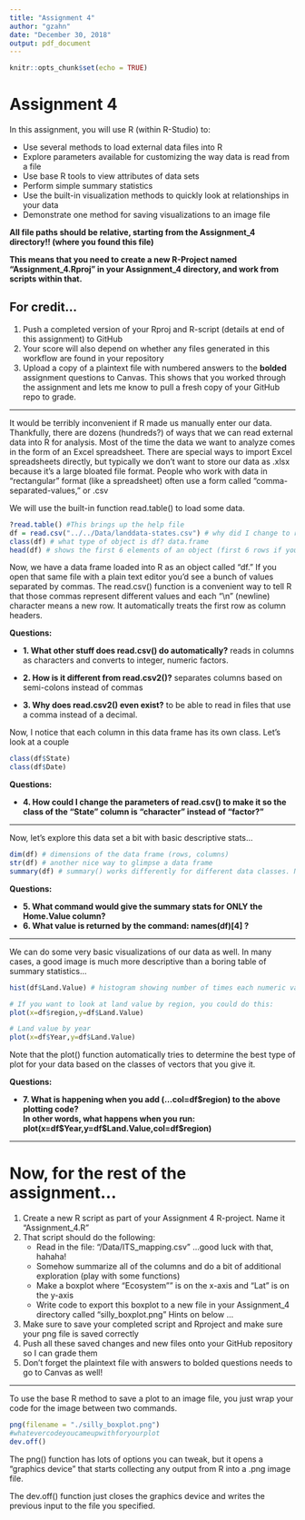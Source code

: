 ```yaml
---
title: "Assignment 4"
author: "gzahn"
date: "December 30, 2018"
output: pdf_document
---
```


```r
knitr::opts_chunk$set(echo = TRUE)
```

# **Assignment 4**

In this assignment, you will use R (within R-Studio) to:

+ Use several methods to load external data files into R
+ Explore parameters available for customizing the way data is read from a file
+ Use base R tools to view attributes of data sets
+ Perform simple summary statistics
+ Use the built-in visualization methods to quickly look at relationships in your data
+ Demonstrate one method for saving visualizations to an image file

**All file paths should be relative, starting from the Assignment_4 directory!! (where you found this file)**

**This means that you need to create a new R-Project named "Assignment_4.Rproj" in your Assignment_4 directory, and work from scripts within that.**


## **For credit...**

1.  Push a completed version of your Rproj and R-script (details at end of this assignment) to GitHub
2.  Your score will also depend on whether any files generated in this workflow are found in your repository
3.  Upload a copy of a plaintext file with numbered answers to the **bolded** assignment questions to Canvas. This shows that you worked through the assignment and lets me know to pull a fresh copy of your GitHub repo to grade.


____________


It would be terribly inconvenient if R made us manually enter our data. Thankfully, there are dozens (hundreds?)
of ways that we can read external data into R for analysis.  Most of the time the data we want to analyze comes
in the form of an Excel spreadsheet.  There are special ways to import Excel spreadsheets directly, but typically
we don't want to store our data as .xlsx because it's a large bloated file format. People who work with data in
"rectangular" format (like a spreadsheet) often use a form called "comma-separated-values," or .csv


We will use the built-in function read.table() to load some data.

```r
?read.table() #This brings up the help file
df = read.csv("../../Data/landdata-states.csv") # why did I change to read.csv ???
class(df) # what type of object is df? data.frame
head(df) # shows the first 6 elements of an object (first 6 rows if you give it a data frame) 1:6
```


Now, we have a data frame loaded into R as an object called "df."
If you open that same file with a plain text editor you'd see a bunch of values separated by commas.
The read.csv() function is a convenient way to tell R that those commas represent different values and each "\\n" (newline) character means a new row. It automatically treats the first row as column headers.  

**Questions:**

  + **1. What other stuff does read.csv() do automatically?**
  reads in columns as characters and converts to integer, numeric factors. 
  + **2. How is it different from read.csv2()?**
  separates columns based on semi-colons instead of commas
  
  + **3. Why does read.csv2() even exist?**
  to be able to read in files that use a comma instead of a decimal. 


Now, I notice that each column in this data frame has its own class. Let's look at a couple
```r
class(df$State)
class(df$Date)
```

**Questions:**

  + **4. How could I change the parameters of read.csv() to make it so the class of the "State" column is "character" instead of "factor?"**

____________


Now, let's explore this data set a bit with basic descriptive stats...

```r
dim(df) # dimensions of the data frame (rows, columns)
str(df) # another nice way to glimpse a data frame
summary(df) # summary() works differently for different data classes. Note how it summarizes factors vs numerics
```

**Questions:**

  + **5. What command would give the summary stats for ONLY the Home.Value column?**
  + **6. What value is returned by the command: names(df)[4]  ?**
  
____________


We can do some very basic visualizations of our data as well. In many cases, a good image is much more descriptive than a boring table of summary statistics...

```r
hist(df$Land.Value) # histogram showing number of times each numeric value was seen in the vector "Land.Value"

# If you want to look at land value by region, you could do this:
plot(x=df$region,y=df$Land.Value)

# Land value by year
plot(x=df$Year,y=df$Land.Value)
```

Note that the plot() function automatically tries to determine the best type of plot for your data based on the classes of vectors that you give it.

**Questions:**

  + **7. What is happening when you add (...col=df\$region) to the above plotting code?**  
  **In other words, what happens when you run: plot(x=df\$Year,y=df\$Land.Value,col=df\$region)**
  
_______________

# Now, for the rest of the assignment...

1.  Create a new R script as part of your Assignment 4 R-project. Name it "Assignment_4.R"
2.  That script should do the following:
    + Read in the file: "/Data/ITS_mapping.csv"   ...good luck with that, hahaha!
    + Somehow summarize all of the columns and do a bit of additional exploration (play with some functions)
    + Make a boxplot where "Ecosystem"" is on the x-axis and "Lat" is on the y-axis
    + Write code to export this boxplot to a new file in your Assignment_4 directory called "silly_boxplot.png"
      Hints on below ...
3.  Make sure to save your completed script and Rproject and make sure your png file is saved correctly
4.  Push all these saved changes and new files onto your GitHub repository so I can grade them
5.  Don't forget the plaintext file with answers to bolded questions needs to go to Canvas as well!      

_____________


To use the base R method to save a plot to an image file, you just wrap your code for the image between two commands.

```r
png(filename = "./silly_boxplot.png")
#whatevercodeyoucameupwithforyourplot
dev.off()
```

The png() function has lots of options you can tweak, but it opens a "graphics device" that starts collecting any output from R into a .png image file.

The dev.off() function just closes the graphics device and writes the previous input to the file you specified.